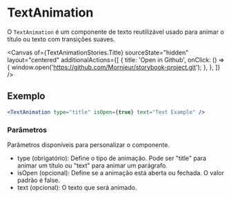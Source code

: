 
# TextAnimation

O `TextAnimation` é um componente de texto reutilizável usado para animar o título ou texto com transições suaves.

<Canvas
  of={TextAnimationStories.Title}
  sourceState="hidden"
  layout="centered"
  additionalActions={[
    {
      title: 'Open in Github',
      onClick: () => {
        window.open('https://github.com/Mornieur/storybook-project.git');
      },
    },
  ]}
/>

<Meta title="global/components/TextAnimation" of={TextAnimationStories} />

## Exemplo

```jsx
<TextAnimation type="title" isOpen={true} text="Text Example" />
```

### Parâmetros

Parâmetros disponíveis para personalizar o componente.

- type (obrigatório): Define o tipo de animação. Pode ser "title" para animar um título ou "text" para animar um parágrafo.
- isOpen (opcional): Define se a animação está aberta ou fechada. O valor padrão é false.
- text (opcional): O texto que será animado.

<ArgTypes of={TextAnimationStories} />
